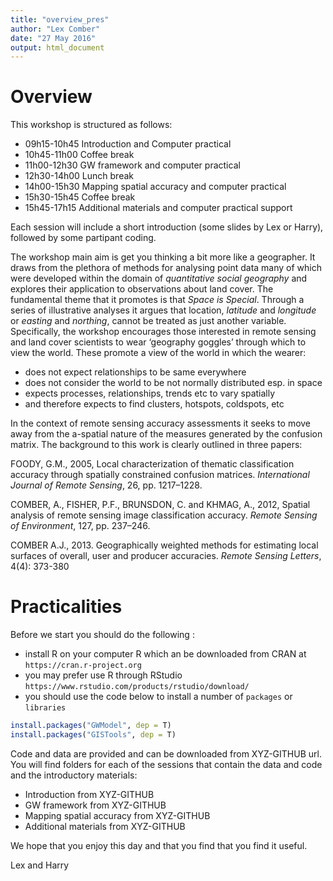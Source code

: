 ```yaml
---
title: "overview_pres"
author: "Lex Comber"
date: "27 May 2016"
output: html_document
---
```



# Overview #

This workshop is structured as follows:

- 09h15-10h45  Introduction and Computer practical
- 10h45-11h00 Coffee break 
- 11h00-12h30  GW framework and computer practical
- 12h30-14h00 Lunch break 
- 14h00-15h30  Mapping spatial accuracy and computer practical
- 15h30-15h45 Coffee break 
- 15h45-17h15 Additional materials and computer practical support 

Each session will include a short introduction (some slides by Lex or Harry), followed by some partipant coding. 

The workshop main aim is get you thinking a bit more like a geographer. It draws from the plethora of methods for analysing point data many of which were developed within the domain of *quantitative social geography* and explores their application to observations about land cover. The fundamental theme that it promotes is that *Space is Special*. Through a series of illustrative analyses it argues that location, *latitude* and *longitude* or *easting* and *northing*, cannot be treated as just another variable. Specifically, the workshop encourages those interested in remote sensing and land cover scientists to wear 'geography goggles' through which to view the world. These promote a view of the world in which the wearer: 

- does not expect relationships to be same everywhere
- does not consider the world to be not normally distributed esp. in space
- expects processes, relationships, trends etc to vary spatially
- and therefore expects to find clusters, hotspots, coldspots, etc

In the context of remote sensing accuracy assessments it seeks to move away from the a-spatial nature of the measures generated by the confusion matrix. The background to this work is clearly outlined in three papers: 

FOODY, G.M., 2005, Local characterization of thematic classification accuracy through spatially constrained confusion matrices. *International Journal of Remote Sensing*, 26, pp. 1217–1228.

COMBER, A., FISHER, P.F., BRUNSDON, C. and KHMAG, A., 2012, Spatial analysis of remote sensing image classification accuracy. *Remote Sensing of Environment*, 127, pp. 237–246.

COMBER A.J., 2013. Geographically weighted methods for estimating local surfaces of overall, user and producer accuracies. *Remote Sensing Letters*, 4(4): 373-380 

# Practicalities #
Before we start you should do the following : 

- install R on your computer R which an be downloaded from CRAN at `https://cran.r-project.org`
- you may prefer use R through RStudio `https://www.rstudio.com/products/rstudio/download/`
- you should use the code below to install a number of `packages` or `libraries` 

```r
install.packages("GWModel", dep = T)
install.packages("GISTools", dep = T)

```

Code and data are provided and can be downloaded from XYZ-GITHUB url. You will find folders for each of the sessions that contain the data and code and the introductory materials: 

- Introduction from XYZ-GITHUB 
- GW framework from XYZ-GITHUB 
- Mapping spatial accuracy from XYZ-GITHUB 
- Additional materials from XYZ-GITHUB 

We hope that you enjoy this day and that you find that you find it useful. 

Lex and Harry